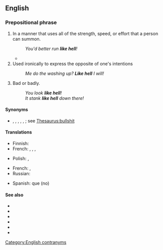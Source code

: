 ==English==

===Prepositional phrase===
{{head|en|prepositional phrase}}

# {{lb|en|intensifier}} In a manner that uses all of the strength, speed, or effort that a person can summon.
#: ''You'd better run '''like hell'''!''
#* {{quote-journal
|en
|date=May 4, 2018
|author=Tom English
|title=Steven Gerrard: A 'seriously clever or recklessly stupid' Rangers appointment
|work=BBC Sport
|url=https://www.bbc.com/sport/football/44003424
|page=
|passage=He had an innate honesty and humility, a work ethic that elevated him above most others in England. He knew what he wanted and worked '''like hell''' to try to make it happen.}}
# Used ironically to express the opposite of one's intentions
#: ''Me do the washing up? '''Like hell''' I will!''
# Bad or badly.
#: ''You look '''like hell'''!''
#: ''It stank '''like hell''' down there!''

====Synonyms====
* {{l|en|my ass}}, {{l|en|my arse}}, {{l|en|my butt}}, {{l|en|my eye}}, {{l|en|my foot}}, {{l|en|my thigh}}; see [[Thesaurus:bullshit]]

====Translations====
{{trans-top|using all strength, speed, effort that one can summon}}
* Finnish: {{t+|fi|helvetisti}}
* French: {{t+|fr|le diable aux trousses}}, {{t|fr|le diable aux cul}}, {{t|fr|le diable aux chausses}}, {{t+|fr|à mort}}
{{trans-mid}}
* Polish: {{t+|pl|jak diabli}}, {{t+|pl|jak cholera}}
{{trans-bottom}}

{{trans-top|expressing the opposite of one's intentions}}
* French: {{t+|fr|mon cul}}, {{t+|fr|c'est mort}}
* Russian: {{t+|ru|чёрта с два}}
{{trans-mid}}
* Spanish: {{t+|es|a huevo}} que (no)
{{trans-bottom}}

====See also====
* {{l|en|as hell}}
* {{l|en|like a bat out of hell}}
* {{l|en|like buggery}}
* {{l|en|like heck}}
* {{l|en|the hell}}
* {{l|en|the hell you say}}

[[Category:English contranyms]]